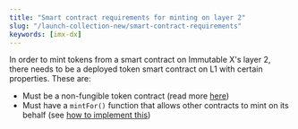 ```yaml
---
title: "Smart contract requirements for minting on layer 2"
slug: "/launch-collection-new/smart-contract-requirements"
keywords: [imx-dx]
---
```


In order to mint tokens from a smart contract on Immutable X's layer 2, there needs to be a deployed token smart contract on L1 with certain properties. These are:
* Must be a non-fungible token contract (read more [here](/docs/key-concepts-new/anatomy-smart-contract#token-smart-contracts))
* Must have a `mintFor()` function that allows other contracts to mint on its behalf (see [how to implement this](/docs/key-concepts-new/anatomy-smart-contract#example-contract))